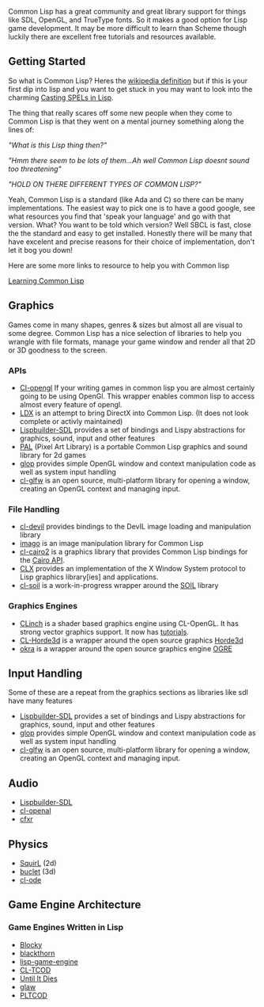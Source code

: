 Common Lisp has a great community and great library support for things like SDL, OpenGL, and TrueType fonts. So it makes a good option for Lisp game development. It may be more difficult to learn than Scheme though luckily there are excellent free tutorials and resources available.

== Getting Started ==
So what is Common Lisp? Heres the [http://en.wikipedia.org/wiki/Common_Lisp wikipedia definition] but if this is your first dip into lisp and you want to get stuck in you may want to look into the charming [http://www.lisperati.com/casting.html Casting SPELs in Lisp].

The thing that really scares off some new people when they come to Common Lisp is that they went on a mental journey something along the lines of:

''"What is this Lisp thing then?"''

''<googling happens here>''

''"Hmm there seem to be lots of them...Ah well Common Lisp doesnt sound too threatening"''

''<google some more>''

''"HOLD ON THERE DIFFERENT TYPES OF COMMON LISP?"''

Yeah, Common Lisp is a standard (like Ada and C) so there can be many implementations. The easiest way to pick one is to have a good google, see what resources you find that 'speak your language' and go with that version.
What? You want to be told which version? Well SBCL is fast, close the the standard and easy to get installed. Honestly there will be many that have excelent and precise reasons for their choice of implementation, don't let it bog you down!

Here are some more links to resource to help you with Common lisp

[[Learning Common Lisp]]

== Graphics ==
Games come in many shapes, genres & sizes but almost all are visual to some degree. Common Lisp has a nice selection of libraries to help you wrangle with file formats, manage your game window and render all that 2D or 3D goodness to the screen.

=== APIs ===
* [[Cl-opengl]] If your writing games in common lisp you are almost certainly going to be using OpenGl. This wrapper enables common lisp to access almost every feature of opengl.
* [https://github.com/Lovesan/LDX LDX] is an attempt to bring DirectX into Common Lisp. (It does not look complete or activly maintained)
* [[Lispbuilder-SDL]] provides a set of bindings and Lispy abstractions for graphics, sound, input and other features
* [[PAL]] (Pixel Art Library) is a portable Common Lisp graphics and sound library for 2d games
* [[glop]] provides simple OpenGL window and context manipulation code as well as system input handling
* [[cl-glfw]] is an open source, multi-platform library for opening a window, creating an OpenGL context and managing input.

=== File Handling ===
* [[cl-devil]] provides bindings to the DevIL image loading and manipulation library
* [[imago]] is an image manipulation library for Common Lisp
* [http://cliki.net/cl-cairo2 cl-cairo2] is a graphics library that provides Common Lisp bindings for the [http://cairographics.org/ Cairo API].
* [http://www.cliki.net/CLX CLX] provides an implementation of the X Window System protocol to Lisp graphics library[ies] and applications.
* [http://github.com/cbaggers/cl-soil cl-soil] is a work-in-progress wrapper around the [http://www.lonesock.net/soil.html SOIL] library

=== Graphics Engines ===
* [https://github.com/BradWBeer/CLinch CLinch] is a shader based graphics engine using CL-OpenGL. It has strong vector graphics support. It now has [https://github.com/BradWBeer/CLinch/wiki/CLinch-Tutorials tutorials].
* [http://github.com/anwyn/cl-horde3d CL-Horde3d] is a wrapper around the open source graphics [http://horde3d.org/home.html Horde3d]
* [[okra]] is a wrapper around the open source graphics engine [http://ogre3d.org OGRE]

== Input Handling ==
Some of these are a repeat from the graphics sections as libraries like sdl have many features
* [[Lispbuilder-SDL]] provides a set of bindings and Lispy abstractions for graphics, sound, input and other features
* [[glop]] provides simple OpenGL window and context manipulation code as well as system input handling
* [[cl-glfw]] is an open source, multi-platform library for opening a window, creating an OpenGL context and managing input.

== Audio == 
* [[Lispbuilder-SDL]]
* [[cl-openal]]
* [http://thirdcog.eu/apps/cfxr cfxr]

== Physics == 
* [[SquirL]] (2d)
* [https://github.com/aerique/buclet buclet] (3d)
* [[cl-ode]]

== Game Engine Architecture == 

=== Game Engines Written in Lisp ===
* [[Blocky]]
* [http://code.google.com/p/blackthorn-engine/ blackthorn]
* [http://code.google.com/p/lisp-game-engine/ lisp-game-engine]
* [http://bitbucket.org/eeeickythump/cl-tcod/ CL-TCOD]
* [[Until It Dies]]
* [[glaw]]
* [http://github.com/shr/pltcod PLTCOD]